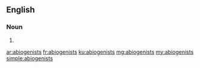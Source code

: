 ==English==

===Noun===
{{head|en|plural}}

# {{plural of|abiogenist|lang=en}}

[[ar:abiogenists]]
[[fr:abiogenists]]
[[ku:abiogenists]]
[[mg:abiogenists]]
[[my:abiogenists]]
[[simple:abiogenists]]